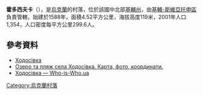{{coord|50|16|30|N|30|30|54|E|scale:30000|display=title}}

'''霍多西夫卡'''（{{lang-uk|Ходосівка}}），是[[烏克蘭|烏克蘭]]的村落，位於該國中北部[[基輔州|基輔州]]，由[[基輔-斯維亞托申區|基輔-斯維亞托申區]]負責管轄，始建於1588年，面積4.52平方公里，海拔高度119米，2001年人口1,354，人口密度每平方公里299.6人。

==參考資料==
*[http://gska2.rada.gov.ua/pls/z7502/A005?rdat1=09.07.2009&rf7571=15976 Ходосівка]{{dead link|date=2018年5月 |bot=InternetArchiveBot |fix-attempted=yes }}
* [http://funtime.kiev.ua/where-to-go/ozero-v-hodosovke Озеро та пляж села Ходосівка. Карта, фото, координати.]
* [http://who-is-who.com.ua/bookmaket/msukuivshuna11/14/235.html Ходосівка — Who-is-Who.ua]{{dead link|date=2018年5月 |bot=InternetArchiveBot |fix-attempted=yes }}

{{Ukraine-geo-stub}}
[[Category:烏克蘭村落|Category:烏克蘭村落]]
